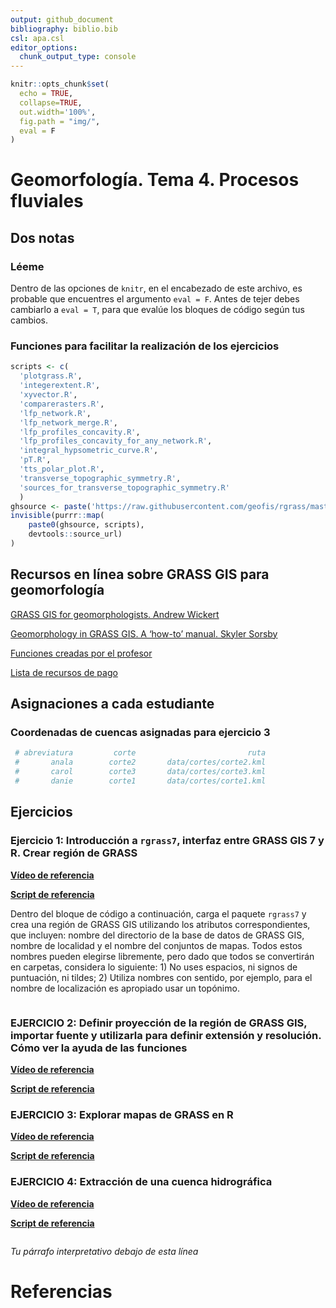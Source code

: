 ```yaml
---
output: github_document
bibliography: biblio.bib
csl: apa.csl
editor_options: 
  chunk_output_type: console
---
```


```r
knitr::opts_chunk$set(
  echo = TRUE,
  collapse=TRUE,
  out.width='100%',
  fig.path = "img/",
  eval = F
)
```

<!-- Este .md fue generado a partir del .Rmd homónimo. Edítese el .Rmd -->

# Geomorfología. Tema 4. Procesos fluviales

## Dos notas

### Léeme

Dentro de las opciones de `knitr`, en el encabezado de este archivo, es probable que encuentres el argumento `eval = F`. Antes de tejer debes cambiarlo a `eval = T`, para que evalúe los bloques de código según tus cambios.

### Funciones para facilitar la realización de los ejercicios

```r
scripts <- c(
  'plotgrass.R',
  'integerextent.R',
  'xyvector.R',
  'comparerasters.R',
  'lfp_network.R',
  'lfp_network_merge.R',
  'lfp_profiles_concavity.R',
  'lfp_profiles_concavity_for_any_network.R',
  'integral_hypsometric_curve.R',
  'pT.R',
  'tts_polar_plot.R',
  'transverse_topographic_symmetry.R',
  'sources_for_transverse_topographic_symmetry.R'
  )
ghsource <- paste('https://raw.githubusercontent.com/geofis/rgrass/master/')
invisible(purrr::map(
    paste0(ghsource, scripts),
    devtools::source_url)
)
```

## Recursos en línea sobre GRASS GIS para geomorfología

[GRASS GIS for geomorphologists. Andrew Wickert](https://github.com/awickert/GRASS-GIS-for-geomorphologists)

[Geomorphology in GRASS GIS. A 'how-to' manual. Skyler Sorsby](https://es.slideshare.net/SkylerSorsby/introduction-to-geomorphology-in-grass-gis-by-skyler-sorsby)

[Funciones creadas por el profesor](https://github.com/geofis/rgrass)

[Lista de recursos de pago](https://grass.osgeo.org/documentation/books/)


## Asignaciones a cada estudiante

### Coordenadas de cuencas asignadas para ejercicio 3

```r
 # abreviatura         corte                         ruta
 #       anala        corte2       data/cortes/corte2.kml
 #       carol        corte3       data/cortes/corte3.kml
 #       danie        corte1       data/cortes/corte1.kml
```


## Ejercicios

### Ejercicio 1: Introducción a `rgrass7`, interfaz entre GRASS GIS 7 y R. Crear región de GRASS

[**Vídeo de referencia**]()

[**Script de referencia**](scripts-de-referencia/intro-a-rgrass.md)

Dentro del bloque de código a continuación, carga el paquete `rgrass7` y crea una región de GRASS GIS utilizando los atributos correspondientes, que incluyen: nombre del directorio de la base de datos de GRASS GIS, nombre de localidad y el nombre del conjuntos de mapas. Todos estos nombres pueden elegirse libremente, pero dado que todos se convertirán en carpetas, considera lo siguiente: 1) No uses espacios, ni signos de puntuación, ni tildes; 2) Utiliza nombres con sentido, por ejemplo, para el nombre de localización es apropiado usar un topónimo.

```r

```

### EJERCICIO 2: Definir proyección de la región de GRASS GIS, importar fuente y utilizarla para definir extensión y resolución. Cómo ver la ayuda de las funciones

[**Vídeo de referencia**]()

[**Script de referencia**](scripts-de-referencia/proyeccion-importar-fuente-extension.md)


### EJERCICIO 3: Explorar mapas de GRASS en R

[**Vídeo de referencia**]()

[**Script de referencia**](scripts-de-referencia/explorar-mapas-de-grass-en-R.md)



### EJERCICIO 4: Extracción de una cuenca hidrográfica

[**Vídeo de referencia**]()

[**Script de referencia**](scripts-de-referencia/)


```r

```

*Tu párrafo interpretativo debajo de esta línea*




# Referencias